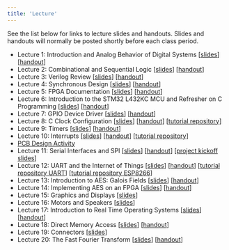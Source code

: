 ```yaml
---
title: 'Lecture'
---
```


See the list below for links to lecture slides and handouts. Slides and handouts will normally be posted shortly before each class period.

- Lecture 1: Introduction and Analog Behavior of Digital Systems [[slides](./slides/lecture-01-slides.pdf)] [[handout](./slides/lecture-01-handout.pdf)]
- Lecture 2: Combinational and Sequential Logic [[slides](./slides/lecture-02-slides.pdf)] [[handout](./slides/lecture-02-handout.pdf)]
- Lecture 3: Verilog Review [[slides](./slides/lecture-03-slides.pdf)] [[handout](./slides/lecture-03-handout.pdf)]
- Lecture 4: Synchronous Design [[slides](./slides/lecture-04-slides.pdf)] [[handout](./slides/lecture-04-handout.pdf)]
- Lecture 5: FPGA Documentation [[slides](./slides/lecture-05-slides.pdf)] [[handout](./slides/lecture-05-handout.pdf)]
- Lecture 6: Introduction to the STM32 L432KC MCU and Refresher on C Programming [[slides](./slides/lecture-06-slides.pdf)] [[handout](./slides/lecture-06-handout.pdf)]
- Lecture 7: GPIO Device Driver [[slides](./slides/lecture-07-slides.pdf)] [[handout](./slides/lecture-07-handout.pdf)] 
- Lecture 8: C Clock Configuration [[slides](./slides/lecture-08-slides.pdf)] [[handout](./slides/lecture-08-handout.pdf)] [[tutorial repository](https://github.com/HMC-E155/tutorial-clock-configuration)]
- Lecture 9: Timers [[slides](./slides/lecture-09-slides.pdf)] [[handout](./slides/lecture-09-handout.pdf)]
- Lecture 10: Interrupts [[slides](./slides/lecture-10-slides.pdf)] [[handout](./slides/lecture-10-handout.pdf)] [[tutorial repository](https://github.com/HMC-E155/tutorial-interrupts)]
- [PCB Design Activity](./pcb-activity/)
- Lecture 11: Serial Interfaces and SPI [[slides](./slides/lecture-11-slides.pdf)] [[handout](./slides/lecture-11-handout.pdf)] [[project kickoff slides](./slides/project-kickoff.pdf)]
- Lecture 12: UART and the Internet of Things [[slides](./slides/lecture-12-slides.pdf)] [[handout](./slides/lecture-12-handout.pdf)] [[tutorial repository UART](https://github.com/HMC-E155/tutorial-uart)] [[tutorial repository ESP8266](https://github.com/HMC-E155/tutorial-esp8266-click-webserver)]
- Lecture 13: Introduction to AES: Galois Fields [[slides](./slides/lecture-13-slides.pdf)] [[handout](./slides/lecture-13-handout.pdf)]
- Lecture 14: Implementing AES on an FPGA  [[slides](./slides/lecture-14-slides.pdf)] [[handout](./slides/lecture-14-handout.pdf)]
- Lecture 15: Graphics and Displays [[slides](./slides/lecture-15-slides.pdf)]
- Lecture 16: Motors and Speakers [[slides](./slides/lecture-16-slides.pdf)]
- Lecture 17: Introduction to Real Time Operating Systems [[slides](./slides/lecture-17-slides.pdf)] [[handout](./slides/lecture-17-handout.pdf)] 
- Lecture 18: Direct Memory Access [[slides](./slides/lecture-18-slides.pdf)] [[handout](./slides/lecture-18-handout.pdf)]
- Lecture 19: Connectors [[slides](./slides/lecture-19-slides.pdf)]
- Lecture 20: The Fast Fourier Transform [[slides](./slides/lecture-20-slides.pdf)] [[handout](./slides/lecture-20-handout.pdf)]
<!-- * Lecture 18: Interrupts [[slides](./slides/lecture-18-slides.pdf)] [[handout](./slides/lecture-18-handout.pdf)]
* Lecture 19: Interrupts Activity [[slides](./slides/lecture-19-slides.pdf)] [[handout](./slides/lecture-19-handout.pdf)]

* Lecture 21: Direct Memory Access [[slides](./slides/lecture-21-slides.pdf)] [[handout](./slides/lecture-21-handout.pdf)]
* Lecture 22: Introduction to Real Time Operating Systems [[slides](./slides/lecture-22-slides.pdf)] [[handout](./slides/lecture-22-handout.pdf)] -->
